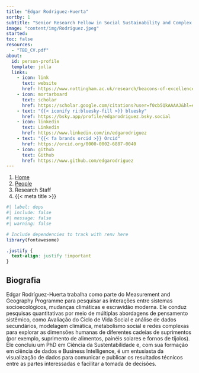 ```yaml
---
title: "Edgar Rodriguez-Huerta"
sortby: 1
subtitle: "Senior Research Fellow in Social Sustainability and Complex Systems"
image: "content/img/Rodriguez.jpeg"
started: 
toc: false
resources: 
  - "TBD_CV.pdf"
about:
  id: person-profile
  template: jolla
  links:
    - icon: link
      text: website
      href: https://www.nottingham.ac.uk/research/beacons-of-excellence/rights-lab/our-team/edgar-rodríguez-huerta/index.aspx
    - icon: mortarboard
      text: scholar
      href: https://scholar.google.com/citations?user=f0cb5QkAAAAJ&hl=en
    - text: "{{< iconify ri:bluesky-fill >}} bluesky"
      href: https://bsky.app/profile/edgarodriguez.bsky.social         
    - icon: linkedin
      text: Linkedin
      href: https://www.linkedin.com/in/edgarodriguez
    - text: "{{< fa brands orcid >}} Orcid"
      href: https://orcid.org/0000-0002-6887-0040     
    - icon: github
      text: Github
      href: https://www.github.com/edgarodriguez
---
```


```{=html}
<nav aria-label="breadcrumb">
  <ol class="breadcrumb">
    <li class="breadcrumb-item"><a href="../../index.html">Home</a></li>
    <li class="breadcrumb-item"><a href="../../people.html">People</a></li>
    <li class="breadcrumb-item active">Research Staff</li>
    <li class="breadcrumb-item active" aria-current="page">{{< meta title >}}</li>
  </ol>
</nav>
```

:::{#person-profile}
:::

```r
#| label: deps
#| include: false
#| message: false
#| warning: false

# Include dependencies to track with renv here
library(fontawesome)
```

```css
.justify {
  text-align: justify !important
}
```

::: {.justify}

## Biografia
Edgar Rodríguez-Huerta trabalha como parte do Measurement and Geography Programme para pesquisar as interações entre sistemas socioecológicos, mudanças climáticas e escravidão moderna. Ele conduz pesquisas quantitativas por meio de múltiplas abordagens de pensamento sistêmico, como Avaliação do Ciclo de Vida Social e análise de dados secundários, modelagem climática, metabolismo social e redes complexas para explorar as dimensões humanas de diferentes cadeias de suprimentos (por exemplo, suprimento de alimentos, painéis solares e fornos de tijolos). Ele concluiu um PhD em Ciência da Sustentabilidade e, com sua formação em ciência de dados e Business Intelligence, é um entusiasta da visualização de dados para comunicar e publicar os resultados técnicos entre as partes interessadas e facilitar a tomada de decisões.

:::
